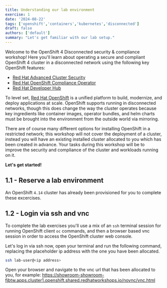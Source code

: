 ```yaml
---
title: Understanding our lab environment
exercise: 1
date: '2024-08-22'
tags: ['openshift','containers','kubernetes','disconnected']
draft: false
authors: ['default']
summary: "Let's get familiar with our lab setup."
---
```


Welcome to the OpenShift 4 Disconnected security & compliance workshop! Here you'll learn about operating a secure and compliant OpenShift 4 cluster in a disconnected network using the following key OpenShift features:

- [Red Hat Advanced Cluster Security](https://www.redhat.com/en/technologies/cloud-computing/openshift/advanced-cluster-security-kubernetes)
- [Red Hat OpenShift Compliance Operator](https://www.redhat.com/en/blog/a-guide-to-openshift-compliance-operator-best-practices)
- [Red Hat Developer Hub](https://developers.redhat.com/rhdh/overview)

To level set, [Red Hat OpenShift](https://www.redhat.com/en/technologies/cloud-computing/openshift) is a unified platform to build, modernize, and deploy applications at scale. OpenShift supports running in disconnected networks, though this does change the way the cluster operates because key ingredients like container images, operator bundles, and helm charts must be brought into the environment from the outside world via mirroring.

There are of course many different options for installing OpenShift in a restricted network; this workshop will not cover the deployment of a cluster, instead you will have an existing installed cluster allocated to you which has been created in advance. Your tasks during this workshop will be to improve the security and compliance of the cluster and workloads running on it.

**Let's get started!**

## 1.1 - Reserve a lab environment

An OpenShift `4.14` cluster has already been provisioned for you to complete these excercises.

## 1.2 - Login via ssh and vnc

To complete the lab exercises you'll use a mix of an `ssh` terminal session for running OpenShift client `oc` commands, and then a browser based vnc session in order to access the OpenShift cluster web console.

Let's log in via ssh now, open your terminal and run the following command, replacing the placeholder ip address with the one you have been allocated.

```bash
ssh lab-user@<ip address>
```

Open your browser and navigate to the vnc url that has been allocated to you, for example: https://showroom-showroom-fjbtw.apps.cluster1.openshift.shared.redhatworkshops.io/novnc/vnc.html
